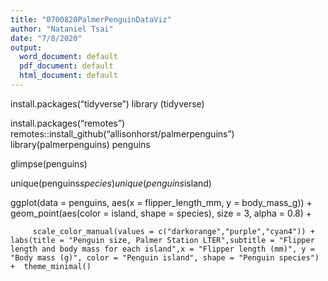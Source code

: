 ```yaml
---
title: "0700820PalmerPenguinDataViz"
author: "Nataniel Tsai"
date: "7/8/2020"
output:
  word_document: default
  pdf_document: default
  html_document: default
---
```


install.packages("tidyverse")
library (tidyverse)

install.packages("remotes")
remotes::install_github("allisonhorst/palmerpenguins")
library(palmerpenguins) 
penguins

glimpse(penguins)

unique(penguins$species)
unique(penguins$island)


ggplot(data = penguins, 
                        aes(x = flipper_length_mm, y = body_mass_g)) +
        geom_point(aes(color = island, 
                        shape = species),
                      size = 3,
                      alpha = 0.8) +
        
         scale_color_manual(values = c("darkorange","purple","cyan4")) + labs(title = "Penguin size, Palmer Station LTER",subtitle = "Flipper length and body mass for each island",x = "Flipper length (mm)", y = "Body mass (g)", color = "Penguin island", shape = "Penguin species") +  theme_minimal()
         
         
         
         
